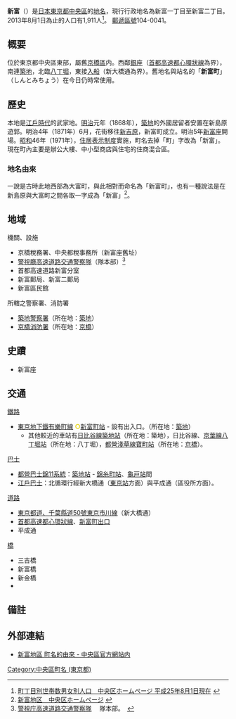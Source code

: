 {{Pathnav|日本|東京都|[[中央區_(東京都)|中央區]]|'''新富'''|hide=y|frame=1}}
{{Infobox Settlement
|official_name = 新富
|native_name =
|settlement_type = [[町|町]]
|image_skyline =
|imagesize =
|image_caption =
|image_flag =
|image_seal =
| image_map =
| map_caption =
| pushpin_map =
|subdivision_type = [[國家|國家]]
|subdivision_name ={{日本}}
|subdivision_type1 = [[都道府縣|都道府縣]]
|subdivision_name1 = [[File:Flag_of_Tokyo_Prefecture.svg|25px]] [[東京都|東京都]]
|subdivision_type2 = [[東京都區部|特別區]]
|subdivision_name2 = [[File:Flag_of_Chuo,_Tokyo.svg|25px]] [[中央區_(東京都)|中央區]]
|established_title =
|established_date =
|government_type =
|leader_title =
|leader_name =
|area_magnitude =
|area_total_sq_mi =
|area_total_km2 =
|area_land_sq_mi =
|area_land_km2 =
|area_urban_sq_mi =
|area_urban_km2 =
|area_metro_km2 =
|area_metro_sq_mi =
|population_as_of= 2013年（平成25年）8月1日
|population_footnotes =
|population_total = 1911
|population_urban =
|population_metro =
|population_density_sq_mi =
|population_density_km2 =
| timezone = [[日本標準時間|JST]]
| utc_offset = +9
|timezone_DST =
|utc_offset_DST =
|latd=|latm=|lats=|latNS=
|longd=|longm=|longs=|longEW=
|elevation_footnotes=
|elevation_m =
|elevation_ft =
|postal_code_type = [[郵遞區號|郵遞區號]]
|postal_code = 104-0041
|area_code =
|website =
|footnotes =
}}
'''新富'''（{{jpn|j=新富|hg=しんとみ|rm=Shintomi|f=y}}）是[[日本|日本]][[東京都|東京都]][[中央區_(東京都)|中央區]]的[[地名|地名]]，現行行政地名為新富一丁目至新富二丁目。2013年8月1日為止的人口有1,911人<ref>[http://www.city.chuo.lg.jp/syokai/tokeiderta/zinko/tyotyomebetuzinko/25tyoutyoubetuzinnkou/index.html 町丁目別世帯数男女別人口　中央区ホームページ  平成25年8月1日現在] {{webarchive|url=https://web.archive.org/web/20130312145007/http://www.city.chuo.lg.jp/syokai/tokeiderta/zinko/tyotyomebetuzinko/25tyoutyoubetuzinnkou/index.html |date=2013-03-12 }}</ref>。 [[郵遞區號|郵遞區號]]104-0041。

== 概要 ==
位於東京都中央區東部，屬舊[[京橋區|京橋區]]内。西鄰[[銀座|銀座]]（[[首都高速都心環狀線|首都高速都心環狀線]]為界），南連[[築地|築地]]，北臨[[八丁堀_(東京都中央區)|八丁堀]]，東接[[入船_(東京都中央區)|入船]]（新大橋通為界）。舊地名與站名的「'''新富町'''」（しんとみちょう）在今日仍時常使用。

== 歷史 ==
本地是[[江戶時代|江戶時代]]的武家地。[[明治|明治]]元年（1868年），[[築地|築地]]的外國居留者安置在新島原遊郭。明治4年（1871年）6月，花街移往[[新吉原|新吉原]]，新富町成立。明治5年[[新富座|新富座]]開場。[[昭和|昭和]]46年（1971年），[[住居表示制度|住居表示制度]]實施，町名去掉「町」字改為「新富」。現在町內主要是辦公大樓、中小型商店與住宅的住商混合區。
=== 地名由來 ===
一說是古時此地西部為大富町，與此相對而命名為「新富町」，也有一種說法是在新島原與大富町之間各取一字成為「新富」<ref>[http://www.city.chuo.lg.jp/syokai/tyomeiyurai/shintomi/index.html 新富地区　中央区ホームページ] {{webarchive|url=https://web.archive.org/web/20130312122407/http://www.city.chuo.lg.jp/syokai/tyomeiyurai/shintomi/index.html |date=2013-03-12 }}</ref>。

== 地域 ==
; 機關、設施
* 京橋稅務署、中央都稅事務所（新富座舊址）
* [[警視廳|警視廳]][[高速道路交通警察隊|高速道路交通警察隊]]（隊本部）<ref>[http://www.keishicho.metro.tokyo.jp/kotu/kousoku/kousoku.htm 警視庁高速道路交通警察隊] {{webarchive|url=https://web.archive.org/web/20141213195449/http://www.keishicho.metro.tokyo.jp/kotu/kousoku/kousoku.htm |date=2014-12-13 }}　隊本部。　</ref>
* 首都高速道路新富分室
* 新富郵局、新富二郵局
* 新富區民館

; 所轄之警察署、消防署
* [[築地警察署|築地警察署]]（所在地：[[築地|築地]]）
* [[東京消防廳第一消防方面本部#京橋消防署|京橋消防署]]（所在地：[[京橋_(東京都中央區)|京橋]]）

== 史蹟 ==
* 新富座

== 交通 ==
; [[鐵路|鐵路]]
* [[東京地下鐵|東京地下鐵]][[東京地下鐵有樂町線|有樂町線]] <span style="color:#E5D100">'''○'''</span>[[新富町站_(東京都)|新富町站]] - 設有出入口。（所在地：[[築地|築地]]）
** 其他較近的車站有[[東京地下鐵日比谷線|日比谷線]][[築地站|築地站]]（所在地：築地），日比谷線、[[京葉線|京葉線]][[八丁堀站_(東京都)|八丁堀站]]（所在地：八丁堀），[[都營地下鐵淺草線|都營淺草線]][[寶町站_(東京都)|寶町站]]（所在地：[[京橋_(東京都中央區)|京橋]]）。
; [[巴士|巴士]]
* [[都營巴士|都營巴士]][[都營巴士臨海支所#錦11系統|錦11系統]]：[[築地站|築地站]] - [[錦糸町站|錦糸町站]]、[[龜戸站|龜戸站]]間
* [[中央區社區巴士|江戶巴士]]：北循環行經新大橋通（[[東京站|東京站]]方面）與平成通（區役所方面）。
; [[道路|道路]]
* [[東京都道、千葉縣道50號東京市川線|東京都道、千葉縣道50號東京市川線]]（新大橋通）
* [[首都高速都心環狀線|首都高速都心環狀線]]、[[新富町出口|新富町出口]]
* 平成通
; [[橋|橋]]
* 三吉橋
* 新富橋
* 新金橋
*
== 備註 ==
{{Reflist}}

== 外部連結 ==
* [https://web.archive.org/web/20081007201154/http://www.city.chuo.lg.jp/syokai/tyomeiyurai/shintomi/ 新富地區 町名的由來 - 中央區官方網站内]

{{中央區 (東京都)的町名}}
{{DEFAULTSORT:Shintomi}}
[[Category:中央區町名_(東京都)|Category:中央區町名 (東京都)]]